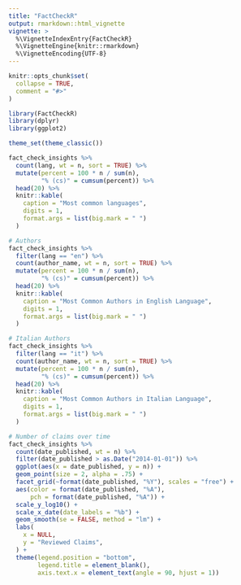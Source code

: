 ```yaml
---
title: "FactCheckR"
output: rmarkdown::html_vignette
vignette: >
  %\VignetteIndexEntry{FactCheckR}
  %\VignetteEngine{knitr::rmarkdown}
  %\VignetteEncoding{UTF-8}
---
```


```r
knitr::opts_chunk$set(
  collapse = TRUE,
  comment = "#>"
)
```

```r
library(FactCheckR)
library(dplyr)
library(ggplot2)

theme_set(theme_classic())

fact_check_insights %>%
  count(lang, wt = n, sort = TRUE) %>% 
  mutate(percent = 100 * n / sum(n), 
         "% (cs)" = cumsum(percent)) %>% 
  head(20) %>% 
  knitr::kable(
    caption = "Most common languages",
    digits = 1,
    format.args = list(big.mark = " ")
  )

# Authors 
fact_check_insights %>%
  filter(lang == "en") %>% 
  count(author_name, wt = n, sort = TRUE) %>% 
  mutate(percent = 100 * n / sum(n), 
         "% (cs)" = cumsum(percent)) %>% 
  head(20) %>% 
  knitr::kable(
    caption = "Most Common Authors in English Language",
    digits = 1,
    format.args = list(big.mark = " ")
  )

# Italian Authors
fact_check_insights %>%
  filter(lang == "it") %>% 
  count(author_name, wt = n, sort = TRUE) %>% 
  mutate(percent = 100 * n / sum(n), 
         "% (cs)" = cumsum(percent)) %>% 
  head(20) %>% 
  knitr::kable(
    caption = "Most Common Authors in Italian Language",
    digits = 1,
    format.args = list(big.mark = " ")
  )

# Number of claims over time
fact_check_insights %>%
  count(date_published, wt = n) %>%
  filter(date_published > as.Date("2014-01-01")) %>%
  ggplot(aes(x = date_published, y = n)) +
  geom_point(size = 2, alpha = .75) +
  facet_grid(~format(date_published, "%Y"), scales = "free") +
  aes(color = format(date_published, "%A"),
      pch = format(date_published, "%A")) +
  scale_y_log10() +
  scale_x_date(date_labels = "%b") +
  geom_smooth(se = FALSE, method = "lm") +
  labs(
    x = NULL,
    y = "Reviewed Claims",
  ) +
  theme(legend.position = "bottom",
        legend.title = element_blank(),
        axis.text.x = element_text(angle = 90, hjust = 1))
```
